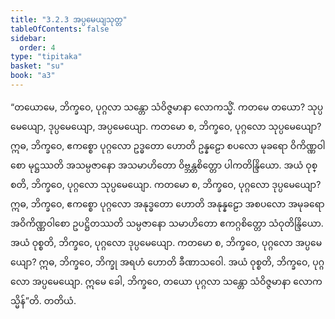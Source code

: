 ```yaml
---
title: "3.2.3 အပ္ပမေယျသုတ္တ"
tableOfContents: false
sidebar:
  order: 4
type: "tipitaka"
basket: "su"
book: "a3"
---
```



<DynamicBreadcrumb />

<Division number="116" book="a3">

<Paragraph number="912" book="a3">
“တယောမေ, ဘိက္ခဝေ, ပုဂ္ဂလာ သန္တော သံဝိဇ္ဇမာနာ လောကသ္မိံ. ကတမေ တယော? သုပ္ပမေယျော, ဒုပ္ပမေယျော, အပ္ပမေယျော. ကတမော စ, ဘိက္ခဝေ, ပုဂ္ဂလော သုပ္ပမေယျော? ဣဓ, ဘိက္ခဝေ, ဧကစ္စော ပုဂ္ဂလော ဥဒ္ဓတော ဟောတိ ဥန္နဠော စပလော မုခရော ဝိကိဏ္ဏဝါစော မုဋ္ဌဿတိ အသမ္ပဇာနော အသမာဟိတော ဝိဗ္ဘန္တစိတ္တော ပါကတိန္ဒြိယော. အယံ ဝုစ္စတိ, ဘိက္ခဝေ, ပုဂ္ဂလော သုပ္ပမေယျော.
</Paragraph>

<Paragraph number="913" book="a3">
ကတမော စ, ဘိက္ခဝေ, ပုဂ္ဂလော ဒုပ္ပမေယျော? ဣဓ, ဘိက္ခဝေ, ဧကစ္စော ပုဂ္ဂလော အနုဒ္ဓတော ဟောတိ အနုန္နဠော အစပလော အမုခရော အဝိကိဏ္ဏဝါစော ဥပဋ္ဌိတဿတိ သမ္ပဇာနော သမာဟိတော ဧကဂ္ဂစိတ္တော သံဝုတိန္ဒြိယော. အယံ ဝုစ္စတိ, ဘိက္ခဝေ, ပုဂ္ဂလော ဒုပ္ပမေယျော.
</Paragraph>

<Paragraph number="914" book="a3">
ကတမော စ, ဘိက္ခဝေ, ပုဂ္ဂလော အပ္ပမေယျော? ဣဓ, ဘိက္ခဝေ, ဘိက္ခု အရဟံ ဟောတိ ခီဏာသဝေါ. အယံ ဝုစ္စတိ, ဘိက္ခဝေ, ပုဂ္ဂလော အပ္ပမေယျော. ဣမေ ခေါ, ဘိက္ခဝေ, တယော ပုဂ္ဂလာ သန္တော သံဝိဇ္ဇမာနာ လောကသ္မိန်”တိ.

</Paragraph>
</Division>

<Paragraph number="915" type="center" book="a3">
တတိယံ.
</Paragraph>